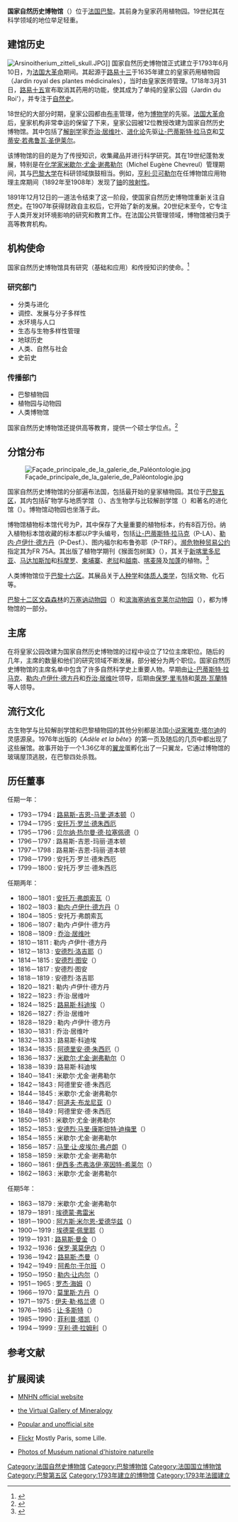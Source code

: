 {{noteTA
|T=zh-cn:国家自然历史博物馆 (法国); zh-tw:國立自然史博物館 (法國)
|1=zh-cn:国家自然历史博物馆; zh-tw:國立自然史博物館
}}

{{Infobox Museum
| name        = 国家自然历史博物馆<br/><small>Muséum national d'histoire naturelle</small>
| image       = Grande Galerie de l'evolution.jpg
| imagesize   = 280px
| caption     =[[布丰|布丰]]的塑像，位于进化馆前
| map_type    =
| map_caption =
| latitude    =
| longitude   =
| established = 1635年（前身）<br/>1793年6月10日（专馆开放）
| location    =
| type        =
| visitors    =
| director    =
| curator     =
| publictransit =
| website     = http://www.mnhn.fr
}}
'''国家自然历史博物馆'''（{{lang-fr|Muséum national d'histoire naturelle}}）位于[[法国|法国]][[巴黎|巴黎]]。其前身为皇家药用植物园。19世纪其在科学领域的地位举足轻重。

== 建馆历史 ==

[[File:Arsinoitherium_zitteli_skull.JPG|thumb]]]]
国家自然历史博物馆正式建立于1793年6月10日，为[[法国大革命|法国大革命]]期间。其起源于[[路易十三|路易十三]]于1635年建立的皇家药用植物园（Jardin royal des plantes médicinales），当时由皇家医师管理。1718年3月31日，[[路易十五|路易十五]]宣布取消其药用的功能，使其成为了单纯的皇家公园（Jardin du Roi'），并专注于[[自然史|自然史]]。

18世纪的大部分时期，皇家公园都由[[布丰|布丰]]管理，他为[[博物学|博物学]]的先驱。[[法国大革命|法国大革命]]后，皇家机构非常幸运的保留了下来，皇家公园被12位教授改建为国家自然历史博物馆。其中包括了[[解剖学|解剖学]]家[[乔治·居维叶|乔治·居维叶]]、[[进化论|进化论]]先驱[[让-巴蒂斯特·拉马克|让-巴蒂斯特·拉马克]]和[[艾蒂安·若弗鲁瓦·圣伊莱尔|艾蒂安·若弗鲁瓦·圣伊莱尔]]。

该博物馆的目的是为了传授知识，收集藏品并进行科学研究。其在19世纪蓬勃发展，特别是在[[化学家|化学家]][[米歇尔·尤金·谢弗勒尔|米歇尔·尤金·谢弗勒尔]]（Michel Eugène Chevreul）管理期间，其与[[巴黎大学|巴黎大学]]在科研领域旗鼓相当。例如，[[亨利·贝可勒尔|亨利·贝可勒尔]]在任博物馆应用物理主席期间（1892年至1908年）发现了[[铀|铀]]的[[放射性|放射性]]。

1891年12月12日的一道法令结束了这一阶段，使国家自然历史博物馆重新关注自然史。在1907年获得财政自主权后，它开始了新的发展。20世纪末至今，它专注于人类开发对环境影响的研究和教育工作。在法国公共管理领域，博物馆被归类于高等教育机构。

== 机构使命 ==

国家自然历史博物馆具有研究（基础和应用）和传授知识的使命。<ref>{{Cite web |url=http://www.mnhn.fr/museum/foffice/transverse/transverse/accueil.xsp |title=MUséum national d'histoire naturelle; official website |accessdate=2011-06-18 |archive-date=2008-02-26 |archive-url=https://web.archive.org/web/20080226074803/http://www.mnhn.fr/museum/foffice/transverse/transverse/accueil.xsp |dead-url=no }}</ref>

=== 研究部门 ===

* 分类与进化
* 调控、发展与分子多样性
* 水环境与人口
* 生态与生物多样性管理
* 地球历史
* 人类、自然与社会
* 史前史

=== 传播部门 ===

* 巴黎植物园
* 植物园与动物园
* 人类博物馆

国家自然历史博物馆还提供高等教育，提供一个硕士学位点。<ref>{{Cite web |url=http://www.mnhn.fr/museum/foffice/science/science/Enseignement/rubmastere/sspresentmaster.xsp?i=1 |title=Official website |accessdate=2011-06-18 |archive-date=2010-08-30 |archive-url=https://web.archive.org/web/20100830142930/http://www.mnhn.fr/museum/foffice/science/science/Enseignement/rubmastere/sspresentmaster.xsp?i=1 |dead-url=no }}</ref>

== 分馆分布 ==

[[File:Façade_principale_de_la_galerie_de_Paléontologie.jpg|thumb]]

国家自然历史博物馆的分部遍布法国，包括最开始的皇家植物园。其位于[[巴黎五区|巴黎五区]]，其内包括矿物学与地质学馆（{{small|la Galerie de Minéralogie et de Géologie,}}）、古生物学与比较解剖学馆（{{small|la Galerie de Paléontologie et d'Anatomie Comparée}}）和著名的进化馆（{{small|la Grande Galerie de l'Evolution}}）。博物馆动物园也坐落于此。

博物馆植物标本馆代号为P，其中保存了大量重要的植物标本，约有8百万份。纳入植物标本馆收藏的标本都以P字头编号，包括[[让-巴蒂斯特·拉马克|让-巴蒂斯特·拉马克]]（P-LA）、[[勒内·卢伊什·德方丹|勒内·卢伊什·德方丹]]（P-Desf.）、图内福尔和布鲁弥耶（P-TRF）。[[濒危物种贸易公约|濒危物种贸易公约]]指定其为FR 75A。其出版了植物学期刊《猴面包树属》（{{small|''Adansonia''}}），其关于[[新喀里多尼亚|新喀里多尼亚]]、[[马达加斯加|马达加斯加]]和[[科摩罗|科摩罗]]、[[柬埔寨|柬埔寨]]、[[老挝|老挝]]和[[越南|越南]]、[[喀麦隆|喀麦隆]]及[[加蓬|加蓬]]的植物。<ref name="Index Herbariorum">{{cite web|url=http://sweetgum.nybg.org/ih/herbarium.php?irn=125382|title=Muséum National d'Histoire Naturelle |last=Holmgren|first= P. K.|coauthors= N. H. Holmgren. |date=1998 [updated: December 2008]|work=Index Herbariorum|publisher=The New York Botanical Garden|accessdate=2009-03-10}}</ref>

人类博物馆位于[[巴黎十六区|巴黎十六区]]。其展品关于[[人种学|人种学]]和[[体质人类学|体质人类学]]，包括文物、化石等。

[[巴黎十二区|巴黎十二区]][[文森森林|文森森林]]的[[万塞讷动物园|万塞讷动物园]]（{{small|Zoo de Vincennes}}）和[[滨海塞纳省|滨海塞纳省]][[克莱尔动物园|克莱尔动物园]]（{{small|Parc zoologique de Clères}}），都为博物馆的一部分。

== 主席 ==

在将皇家公园改建为国家自然历史博物馆的过程中设立了12位主席职位。随后的几年，主席的数量和他们的研究领域不断发展，部分被分为两个职位。国家自然历史博物馆的主席名单中包含了许多自然科学史上重要人物。早期由[[让-巴蒂斯特·拉马克|让-巴蒂斯特·拉马克]]、[[勒内·卢伊什·德方丹|勒内·卢伊什·德方丹]]和[[乔治·居维叶|乔治·居维叶]]领导，后期由[[保罗·里韦特|保罗·里韦特]]和[[萊昂·瓦蘭特|萊昂·瓦蘭特]]等人领导。

== 流行文化 ==

古生物学与比较解剖学馆和巴黎植物园的其他分别都是法国[[小说家|小说家]][[雅克·塔尔迪|雅克·塔尔迪]]的灵感源泉。1976年出版的《''Adèle et la bête''》的第一页及随后的几页中都出现了这些展馆。故事开始于一个1.36亿年的[[翼龙|翼龙]]蛋孵化出了一只翼龙，它通过博物馆的玻璃屋顶逃脱，在巴黎四处杀戮。

== 历任董事 ==
{{Div col|small=yes|cols=3}}
任期一年：

* 1793－1794 : [[路易斯-吉恩-马里·道本顿|路易斯-吉恩-马里·道本顿]]（{{small|Louis-Jean-Marie Daubenton}}）
* 1794－1795 : [[安托万·罗兰·德朱西厄|安托万·罗兰·德朱西厄]]
* 1795－1796 : [[贝尔纳·热尔曼·德·拉塞佩德|贝尔纳·热尔曼·德·拉塞佩德]]（{{small|Bernard Germain de Lacépède}}）
* 1796－1797 : 路易斯-吉恩-玛丽·道本顿
* 1797－1798 : 路易斯-吉恩-玛丽·道本顿
* 1798－1799 : 安托万·罗兰·德朱西厄
* 1799－1800 : 安托万·罗兰·德朱西厄

任期两年：

* 1800－1801 : [[安托万·弗朗索瓦|安托万·弗朗索瓦]]（{{small|Antoine François, comte de Fourcroy|Antoine-François Fourcroy}}）
* 1802－1803 : [[勒内·卢伊什·德方丹|勒内·卢伊什·德方丹]]（{{small|René Desfontaines}}）
* 1804－1805 : 安托万·弗朗索瓦
* 1806－1807 : 勒内·卢伊什·德方丹
* 1808－1809 : [[乔治·居维叶|乔治·居维叶]]
* 1810－1811 : 勒内·卢伊什·德方丹
* 1812－1813 : [[安德烈·洛吉耶|安德烈·洛吉耶]]（{{small|André Laugier}}）
* 1814－1815 : [[安德烈·图安|安德烈·图安]]（{{small|AAndré Thouin}}）
* 1816－1817 : 安德烈·图安
* 1818－1819 : 安德烈·洛吉耶
* 1820－1821 : 勒内·卢伊什·德方丹
* 1822－1823 : 乔治·居维叶
* 1824－1825 : [[路易斯·科迪埃|路易斯·科迪埃]]（{{small|Louis Cordier}}）
* 1826－1827 : 乔治·居维叶
* 1828－1829 : 勒内·卢伊什·德方丹
* 1830－1831 : 乔治·居维叶
* 1832－1833 : 路易斯·科迪埃
* 1834－1835 : [[阿德里安·德·朱西厄|阿德里安·德·朱西厄]]（{{small|Adrien de Jussieu}}）
* 1836－1837 : [[米歇尔·尤金·谢弗勒尔|米歇尔·尤金·谢弗勒尔]]（{{small|Michel Eugène Chevreul}}）
* 1838－1839 : 路易斯·科迪埃
* 1840－1841 : 米歇尔·尤金·谢弗勒尔
* 1842－1843 : 阿德里安·德·朱西厄
* 1844－1845 : 米歇尔·尤金·谢弗勒尔
* 1846－1847 : [[阿道夫·布龙尼亚|阿道夫·布龙尼亚]]（{{small|Adolphe Brongniart}}）
* 1848－1849 : 阿德里安·德·朱西厄
* 1850－1851 : 米歇尔·尤金·谢弗勒尔
* 1852－1853 : [[安德烈·马里·康斯坦特·迪梅里|安德烈·马里·康斯坦特·迪梅里]]（{{small|André Marie Constant Duméril}}）
* 1854－1855 : 米歇尔·尤金·谢弗勒尔
* 1856－1857 : [[马里·让·皮埃尔·弗卢朗|马里·让·皮埃尔·弗卢朗]]（{{small|Marie Jean Pierre Flourens}}）
* 1858－1859 : 米歇尔·尤金·谢弗勒尔
* 1860－1861 : [[伊西多·杰弗洛伊·塞因特-希莱尔|伊西多·杰弗洛伊·塞因特-希莱尔]]（{{small|Isidore Geoffroy Saint-Hilaire}}）
* 1862－1863 : 米歇尔·尤金·谢弗勒尔

任期5年：

* 1863－1879 : 米歇尔·尤金·谢弗勒尔
* 1879－1891 : [[埃德蒙·弗雷米|埃德蒙·弗雷米]]
* 1891－1900 : [[阿方斯·米尔恩-爱德华兹|阿方斯·米尔恩-爱德华兹]]（{{small|Alphonse Milne-Edwards}}）
* 1900－1919 : [[埃德蒙·佩里耶|埃德蒙·佩里耶]]（{{small|Edmond Perrier}}）
* 1919－1931 : [[路易斯·曼金|路易斯·曼金]]（{{small|Louis Mangin}}）
* 1932－1936 : [[保罗·莱莫伊内|保罗·莱莫伊内]]（{{small|Paul Lemoine}}）
* 1936－1942 : [[路易斯·杰曼|路易斯·杰曼]]（{{small|Louis Germain}}）
* 1942－1949 : [[阿希尔·于尔班|阿希尔·于尔班]]（{{small|Achille Urbain}}）
* 1950－1950 : [[勒内·让内尔|勒内·让内尔]]（{{small|René Jeannel}}）
* 1951－1965 : [[罗杰·海姆|罗杰·海姆]]（{{small|Roger Heim}}）
* 1966－1970 : [[莫里斯·方丹|莫里斯·方丹]]（{{small|Maurice Fontaine}}）
* 1971－1975 : [[伊夫·勒·格兰德|伊夫·勒·格兰德]]（{{small|Yves Le Grand}}）
* 1976－1985 : [[让·多斯特|让·多斯特]]（{{small|Jean Dorst}}）
* 1985－1990 : [[菲利普·塔凯|菲利普·塔凯]]（{{small|Philippe Taquet}}）
* 1994－1999 : [[亨利·德·拉姆利|亨利·德·拉姆利]]（{{small|Henry de Lumley}}）

{{Div col end}}

== 参考文献 ==
{{Reflist}}

== 扩展阅读 ==
{{Commons category|Muséum national d'histoire naturelle}}
* {{en}}[http://www.mnhn.fr/museum/foffice/transverse/transverse/accueil.xsp?cl=en MNHN official website]{{Wayback|url=http://www.mnhn.fr/museum/foffice/transverse/transverse/accueil.xsp?cl=en |date=20110624152230 }}
* {{en}}[https://web.archive.org/web/20080902012746/http://www.museum-mineral.fr/home.php?changelg=en the Virtual Gallery of Mineralogy]
* {{fr}}[https://web.archive.org/web/20110715215002/http://www.rutelide-dundee.com/Marc3F.htm Popular and unofficial site]
* [http://www.flickr.com/search/?q=musee+d%27histoire+naturelle Flickr] {{Wayback|url=http://www.flickr.com/search/?q=musee+d%27histoire+naturelle |date=20220609074618 }} Mostly Paris, some Lille.
* {{en}}[https://web.archive.org/web/20090525084732/http://www.paris-attractions.com/museum-national-d-histoire-naturelle/ Photos of Muséum national d'histoire naturelle]

{{coord|48.842109|N|2.356286|E|type:landmark_region:FR|display=title}}

{{巴黎名胜}}
{{法国公立科学、文化和专业机构}}
{{Authority control}}

[[Category:法国自然史博物馆|Category:法国自然史博物馆]]
[[Category:巴黎博物馆|Category:巴黎博物馆]]
[[Category:法国国立博物馆|Category:法国国立博物馆]]
[[Category:巴黎第五区|Category:巴黎第五区]]
[[Category:1793年建立的博物馆|Category:1793年建立的博物馆]]
[[Category:1793年法國建立|Category:1793年法國建立]]